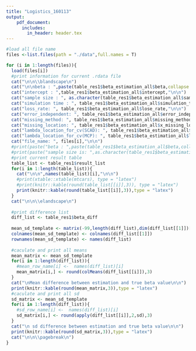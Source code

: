 ```yaml
---
title: "Logistics_160113"
output: 
    pdf_document:
      includes:
        in_header: header.tex
---
```


```r
#load all file name
files <-list.files(path = "./data",full.names = T)

for (i in 1:length(files)){
  load(files[i])
  #print information for current .rdata file
  cat("\n\n\\blandscape\n")
  cat("\n\nbeta : ",paste(table_res1$beta_estimation_all$beta,collapse = " "),"\n\n")
  cat("intercept : ",table_res1$beta_estimation_all$intercept,"\n\n")
  cat("sample size : ", as.character(table_res1$beta_estimation_all$sample_size),"\n\n")
  cat("simulation time : ", table_res1$beta_estimation_all$simulation_time,"\n\n")
  cat("loss_rate: ", table_res1$beta_estimation_all$lose_rate,"\n\n")
  cat("error_independent: ", table_res1$beta_estimation_all$error_independent,"\n\n")
  cat("missing_method: ", table_res1$beta_estimation_all$missing_method,"\n\n")
  cat("missing_location: ", table_res1$beta_estimation_all$x_missing_location,"\n\n")
  cat("lambda_location_for_cv(SCAD): ", table_res1$beta_estimation_all$lambda_location_SCAD,"\n\n")
  cat("lambda_location_for_cv(MCP): ", table_res1$beta_estimation_all$lambda_location_MCP,"\n\n")
  cat("file_name: ", files[i],"\n\n")
  #print(paste("beta : ",paste(table_res1$beta_estimation_all$beta,collapse = " ")))
  #print(paste("sample size is: ",as.character(table_res1$beta_estimation_all$sample_size)))
  #print current result table
  table_list <- table_res1$result_list
  for(i in 1:length(table_list)){
    cat("\n\n",names(table_list)[i],"\n\n")
    #print(xtable::xtable(mtcars), type = "latex")
    #print(knitr::kable(round(table_list[[i]],3)), type = "latex")
    print(knitr::kable(round(table_list[[i]],3)),type = "latex")
  }
  cat("\n\n\\elandscape\n")
  
  #print difference list
  diff_list <- table_res1$beta_diff
  
  mean_sd_template <- matrix(-99,length(diff_list),dim(diff_list[[1]])[2])
  colnames(mean_sd_template) <- colnames(diff_list[[1]])
  rownames(mean_sd_template) <- names(diff_list)
  
  #caculate and print all means
  mean_matrix <- mean_sd_template
  for(i in 1:length(diff_list)){
    #mean_row_name[i] <-  names(diff_list)[i]
    mean_matrix[i,] <- round(colMeans(diff_list[[i]]),3)
  }
  cat("\nMean difference between estimation and true beta value\n\n")
  print(knitr::kable(round(mean_matrix,3)),type = "latex")
  #caculate and print all sd
  sd_matrix <- mean_sd_template
  for(i in 1:length(diff_list)){
    #sd_row_name[i] <-  names(diff_list)[i]
    sd_matrix[i,] <- round(apply(diff_list[[i]],2,sd),3)
  }
  cat("\n sd difference between estimation and true beta value\n\n")
  print(knitr::kable(round(sd_matrix,3)),type = "latex")
  cat("\n\n\\pagebreak\n")
}
```




